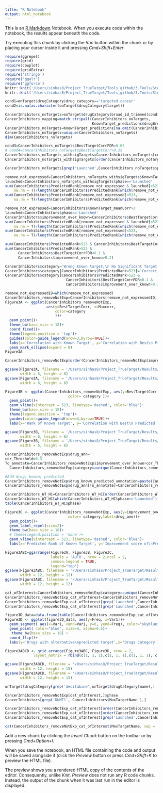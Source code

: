 ```yaml
---
title: "R Notebook"
output: html_notebook
---
```


This is an [R Markdown](http://rmarkdown.rstudio.com) Notebook. When you execute code within the notebook, the results appear beneath the code. 

Try executing this chunk by clicking the *Run* button within the chunk or by placing your cursor inside it and pressing *Cmd+Shift+Enter*. 
<!-- Figure 4 -->
```r
require(ggrepel)
require(grid)
require(cowplot)
require(gridExtra)
require('stringb')
require('ggalt')
require('ggforce')
knitr::knit('/Users/sinhas8/Project_TrueTarget/Tools_github/3.Tools/Step0_Write_Functions.Rmd')
knitr::knit('/Users/sinhas8/Project_TrueTarget/Tools_github/3.Tools/Step0B_Data_and_Libraries.Rmd')
```

<!-- Predicting targets for drugs with no targets -->
```r
cond1=onTarget$drugCategory$drug_category=='targeted cancer'
cond2=is.na(as.character(onTarget$drugCategory$target))
```
<!-- Predicting targets for drugs with wrong targets -->
```r
CancerInhibitors_noTargets=onTarget$drugCategory$broad_id_trimmed[cond1 & cond2]
CancerInhibitors_mapping=match_stripall(CancerInhibitors_noTargets,
                                        KnownTarget_predictions$drugBroadID)
CancerInhibitors_noTargets=KnownTarget_predictions[na.omit(CancerInhibitors_mapping),]
CancerInhibitors_noTargets=unique(CancerInhibitors_noTargets)
dim(CancerInhibitors_noTargets)
```
<!-- Ones where we can identify significant target & target correlation is greater than 0.25-->
```r
cond3=CancerInhibitors_noTargets$BestTargetCorrFDR<0.05
# cond4=CancerInhibitors_noTargets$BestTargetCorr>0.25
CancerInhibitors_noTargets_withsigTargets=CancerInhibitors_noTargets[cond3,-(2:11)]
CancerInhibitors_noTargets_withsigTargets[order(CancerInhibitors_noTargets_withsigTargets$BestTargetCorr, decreasing = T),]

```

```r
CancerInhibitors_noTargets[grep('Launched',CancerInhibitors_noTargets$phase),]
```

<!-- How many drugs are wrongly annotated after removing the low-expressed ones-->
```r
remove_not_expressed=CancerInhibitors_noTargets_withsigTargets$KnownTarget_meanCorr>3
launched=CancerInhibitors_noTargets_withsigTargets$phase=='Launched'
sum(CancerInhibitors$PredictedRank[remove_not_expressed & launched]<523,
    na.rm = T)/length(CancerInhibitors$PredictedRank[which(remove_not_expressed & launched)])
sum(CancerInhibitors$PredictedRank[remove_not_expressed]<523,
    na.rm = T)/length(CancerInhibitors$PredictedRank[which(remove_not_expressed)])
```
<!-- How many drugs are wrongly annotated -->
```r
remove_not_expressed=CancerInhibitors$KnownTarget_meanCorr>3
launched=CancerInhibitors$phase=='Launched'
CancerInhibitors$improvement_over_known=CancerInhibitors$BestTargetCorr - CancerInhibitors$Maxcorr
sum(CancerInhibitors$PredictedRank[remove_not_expressed & launched]<523,
    na.rm = T)/length(CancerInhibitors$PredictedRank[which(remove_not_expressed & launched)])
sum(CancerInhibitors$PredictedRank[remove_not_expressed]<523,
    na.rm = T)/length(CancerInhibitors$PredictedRank[which(remove_not_expressed)])
```
```r
sum(CancerInhibitors$PredictedRank>523 & CancerInhibitors$BestTargetCorrFDR<0.1)
sum(CancerInhibitors$PredictedRank>523 &
      CancerInhibitors$BestTargetCorrFDR<0.1 &
      CancerInhibitors$improvement_over_known>0.2)
```

<!-- Provide Annotations -->
```r
CancerInhibitors$category='Wrong Known target;\n No Significant Target from TrueTarget'
CancerInhibitors$category[CancerInhibitors$PredictedRank<523]='Correct Known target'
CancerInhibitors$category[CancerInhibitors$PredictedRank>523 &
                            CancerInhibitors$BestTargetCorrFDR<0.1 & 
                            CancerInhibitors$improvement_over_known>0.2]='Wrong Known target;\n Significant Target from TrueTarget'

remove_not_expressedID=which(remove_not_expressed)
CancerInhibitors_removeNotExp=CancerInhibitors[remove_not_expressedID,]
Figure3A <- ggplot(CancerInhibitors_removeNotExp,
                   aes(y=BestTargetCorr, x=Maxcorr,
                       color=category
                       ))+
  geom_point()+
  theme_bw(base_size = 18)+
  coord_fixed()+
  theme(legend.position = 'top')+
  guides(color=guide_legend(nrow=3,byrow=TRUE))+
  labs(x='Correlation with Known Target', y='Correlation with Best\n Predicted Target')+
  geom_mark_ellipse(expand = 0)
Figure3A
```
```r
CancerInhibitors_removeNotExp[order(CancerInhibitors_removeNotExp$improvement_over_known, decreasing = T),]
```

```r
ggsave(Figure3A, filename = '/Users/sinhas8/Project_TrueTarget/Results/Figure3A.pdf',
       width = 6, height = 6)
ggsave(Figure3A, filename = '/Users/sinhas8/Project_TrueTarget/Results/Figure3A.png',
       width = 6, height = 6)
```

<!-- How many wrong-known target drugs have a significant prediction from our pipeline -->
```r
Figure3B <- ggplot(CancerInhibitors_removeNotExp, aes(y=BestTargetCorr, x=PredictedRank,
                             color= category ))+
  geom_point()+
  geom_vline(xintercept = 523, linetype='dashed', color='blue')+
  theme_bw(base_size = 18)+
  theme(legend.position = 'top')+
  guides(color=guide_legend(nrow=3,byrow=TRUE))+
  labs(x='Rank of Known Target', y='Correlation with Best\n Predicted Target')
```

```r
ggsave(Figure3B, filename = '/Users/sinhas8/Project_TrueTarget/Results/Figure3B.pdf',
       width = 6, height = 6)
ggsave(Figure3B, filename = '/Users/sinhas8/Project_TrueTarget/Results/Figure3B.png',
       width = 6, height = 6)
```

```r
CancerInhibitors_removeNotExp$drug_ann=''
cor_Threshold=0.3
To_annotate=CancerInhibitors_removeNotExp$improvement_over_known>cor_Threshold & 
  CancerInhibitors_removeNotExp$category==unique(CancerInhibitors_removeNotExp$category)[3]

#Add drug; known; predicted
CancerInhibitors_removeNotExp$drug_known_predicted_annotation=paste(CancerInhibitors_removeNotExp$drugName, CancerInhibitors_removeNotExp$MaxTargetName, CancerInhibitors_removeNotExp$BestTargetName, sep=';' )
CancerInhibitors_removeNotExp$drug_ann[To_annotate]=CancerInhibitors_removeNotExp$drug_known_predicted_annotation[To_annotate]
```
<!-- These are drugs whose predicted target is incorrect & we can predict a high confidence Target-->
```r
CancerInhibitors_WT_HC=CancerInhibitors_WT_HC[order(CancerInhibitors_WT_HC$improvement_over_known, decreasing = T),]
CancerInhibitors_WT_HC[which(CancerInhibitors_WT_HC$phase=='Launched'),]
table(CancerInhibitors_WT_HC$phase)
```


```r
Figure3C <- ggplot(CancerInhibitors_removeNotExp, aes(y=improvement_over_known, x=PredictedRank,
                             color= category,label=drug_ann))+
  geom_point()+
  geom_label_repel(size=2)+
  theme_bw(base_size = 18)+
  # theme(legend.position = 'none')+
  geom_vline(xintercept = 523, linetype='dashed', color='blue')+
  labs(x='Predicted Rank of Known Target', y='Improvement score of\nPredicted Target over Known')
```

```r
Figure3ABC=ggarrange(Figure3A, Figure3B, Figure3C, 
                     labels = 'AUTO', nrow = 2,ncol = 2,
                     common.legend = TRUE,
                     legend="top")
ggsave(Figure3ABC, filename = '/Users/sinhas8/Project_TrueTarget/Results/Figure3ABC_v0.png',
       width = 12, height = 12)
ggsave(Figure3ABC, filename = '/Users/sinhas8/Project_TrueTarget/Results/Figure3ABC_v0.pdf',
       width = 12, height = 12)
```

```r
cat_ofInterest=CancerInhibitors_removeNotExp$category==unique(CancerInhibitors_removeNotExp$category)[3]
CancerInhibitors_removeNotExp_cat_ofInterest=CancerInhibitors_removeNotExp[cat_ofInterest,]
CancerInhibitors_removeNotExp_cat_ofInterest[grep('Launched',CancerInhibitors_removeNotExp_cat_ofInterest$phase),]
CancerInhibitors_removeNotExp_cat_ofInterest[grep('Launched',CancerInhibitors_removeNotExp_cat_ofInterest$phase),]
```
<!-- Figure 3D data -->
```r
figure3D_data=data.frame(table(CancerInhibitors_removeNotExp_cat_ofInterest$phase))
Figure3D <- ggplot(figure3D_data, aes(y=Freq, x=Var1))+
  geom_segment( aes(x=Var1, xend=Var1, y=0, yend=Freq), color="skyblue") +
  geom_point( color="blue", size=4, alpha=0.6)+
   theme_bw(base_size = 18) +
  coord_flip()+
  labs(y='Drugs with alternative\npredicted target',x='Drugs Category')

Figure3ABCD <- grid.arrange(Figure3ABC, Figure3D, nrow = 2,
             layout_matrix = rbind(c(1, 1, 1),c(1, 1, 1),c(1, 1, 1), c(1, 1, 1), c(NA, 2, NA)) )

```

```r
ggsave(Figure3ABCD, filename = '/Users/sinhas8/Project_TrueTarget/Results/Figure3ABCD_v0.png',
       width = 12, height = 15)
ggsave(Figure3ABCD, filename = '/Users/sinhas8/Project_TrueTarget/Results/Figure3ABCD_v0.pdf',
       width = 12, height = 15)
```

```r
onTarget$drugCategory[grep('decitabine',onTarget$drugCategory$name),]

CancerInhibitors_removeNotExp[cat_ofInterest,]$phase
CancerInhibitors[grep('DNMT1', CancerInhibitors$MaxTargetName ),]
```

```r
CancerInhibitors_removeNotExp_cat_ofInterest[order(CancerInhibitors_removeNotExp_cat_ofInterest$improvement_over_known, decreasing = T),-c(4:11,14:16)]
CancerInhibitors_removeNotExp_cat_ofInterest[order(CancerInhibitors_removeNotExp_cat_ofInterest$BestTargetCorr, decreasing = T),-c(4:11,14:16)]
CancerInhibitors_removeNotExp_cat_ofInterest[grep('Launched',CancerInhibitors_removeNotExp_cat_ofInterest$phase),]
```
```r
cat(CancerInhibitors_removeNotExp_cat_ofInterest$MaxTargetName, sep = '\n')
```

Add a new chunk by clicking the *Insert Chunk* button on the toolbar or by pressing *Cmd+Option+I*.

When you save the notebook, an HTML file containing the code and output will be saved alongside it (click the *Preview* button or press *Cmd+Shift+K* to preview the HTML file). 

The preview shows you a rendered HTML copy of the contents of the editor. Consequently, unlike *Knit*, *Preview* does not run any R code chunks. Instead, the output of the chunk when it was last run in the editor is displayed.

